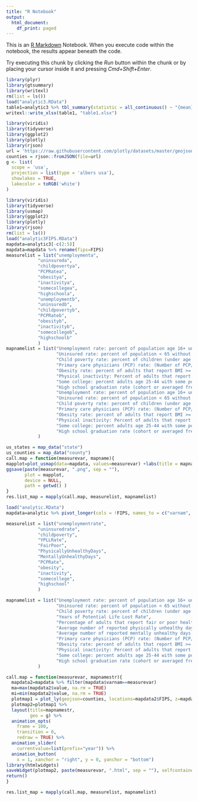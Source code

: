 ```yaml
---
title: "R Notebook"
output:
  html_document:
    df_print: paged
---
```


This is an [R Markdown](http://rmarkdown.rstudio.com) Notebook. When you execute code within the notebook, the results appear beneath the code. 

Try executing this chunk by clicking the *Run* button within the chunk or by placing your cursor inside it and pressing *Cmd+Shift+Enter*. 

```r
library(plyr)
library(gtsummary)
library(writexl)
rm(list = ls())
load("analytic3.RData")
table1=analytic3 %>% tbl_summary(statistic = all_continuous() ~ "{mean} {min} {max} {sd}") %>% as_tibble()
writexl::write_xlsx(table1, "table1.xlsx")
```

```r
library(viridis)
library(tidyverse)
library(ggplot2)
library(plotly)
library(rjson)
url = 'https://raw.githubusercontent.com/plotly/datasets/master/geojson-counties-fips.json'
counties = rjson::fromJSON(file=url)
g <- list(
  scope = 'usa',
  projection = list(type = 'albers usa'),
  showlakes = TRUE,
  lakecolor = toRGB('white')
)
```

```r
library(viridis)
library(tidyverse)
library(usmap)
library(ggplot2)
library(plotly)
library(rjson)
rm(list = ls())
load("analytic3FIPS.RData")
mapdata=analytic3[-c(2:5)]
mapdata=mapdata %>% rename(fips=FIPS)
measurelist = list("unemploymenta",
            "uninsureda",
            "childpovertya",
            "PCPRatea",
            "obesitya",
            "inactivitya",
            "somecollegea",
            "highschoola",
            "unemploymentb",
            "uninsuredb",
            "childpovertyb",
            "PCPRateb",
            "obesityb",
            "inactivityb",
            "somecollegeb",
            "highschoolb"
            )
mapnamelist = list("Unemployment rate: percent of population age 16+ unemployed and looking for work, intercept",
                   "Uninsured rate: percent of population < 65 without insurance, intercept",
                   "Child poverty rate: percent of children (under age 18) living in poverty, intercept",
                   "Primary care physicians (PCP) rate: (Number of PCP/population)*100,000, intercept",
                   "Obesity rate: percent of adults that report BMI >= 30, intercept",
                   "Physical inactivity: Percent of adults that report no leisure time physical activity, intercept",
                   "Some college: percent adults age 25-44 with some post-secondary education, intercept",
                   "High school graduation rate (cohort or averaged freshman), intercept",
                   "Unemployment rate: percent of population age 16+ unemployed and looking for work, slope",
                   "Uninsured rate: percent of population < 65 without insurance, slope",
                   "Child poverty rate: percent of children (under age 18) living in poverty, slope",
                   "Primary care physicians (PCP) rate: (Number of PCP/population)*100,000, slope",
                   "Obesity rate: percent of adults that report BMI >= 30, slope",
                   "Physical inactivity: Percent of adults that report no leisure time physical activity, slope",
                   "Some college: percent adults age 25-44 with some post-secondary education, slope",
                   "High school graduation rate (cohort or averaged freshman), slope"
            )

us_states = map_data("state")
us_counties = map_data("county")
call.map = function(measurevar, mapname){
mapplot=plot_usmap(data=mapdata, values=measurevar) +labs(title = mapname) +scale_fill_continuous(name = "", label = scales::comma)
ggsave(paste(measurevar, ".png", sep = ""), 
       plot = mapplot,
       device = NULL,
       path = getwd() )
}
res.list_map = mapply(call.map, measurelist, mapnamelist)
```


```r
load("analytic.RData")
mapdata=analytic %>% pivot_longer(cols = !FIPS, names_to = c("varnam", "year"), names_sep = "_", values_to = "value")

measurelist = list("unemploymentrate",
            "uninsuredrate",
            "childpoverty",
            "YPLLRate",
            "FairPoor",
            "PhysicallyUnhealthyDays",
            "MentallyUnhealthyDays",
            "PCPRate",
            "obesity",
            "inactivity",
            "somecollege",
            "highschool"
            )

mapnamelist = list("Unemployment rate: percent of population age 16+ unemployed and looking for work",
                   "Uninsured rate: percent of population < 65 without insurance",
                   "Child poverty rate: percent of children (under age 18) living in poverty",
                   "Years of Potential Life Lost Rate",
                   "Percentage of adults that report fair or poor health",
                   "Average number of reported physically unhealthy days per month",
                   "Average number of reported mentally unhealthy days per month",
                   "Primary care physicians (PCP) rate: (Number of PCP/population)*100,000",
                   "Obesity rate: percent of adults that report BMI >= 30",
                   "Physical inactivity: Percent of adults that report no leisure time physical activity",
                   "Some college: percent adults age 25-44 with some post-secondary education",
                   "High school graduation rate (cohort or averaged freshman)"
            )

call.map = function(measurevar, mapnamestr){
  mapdata2=mapdata %>% filter(mapdata$varnam==measurevar)
  ma=max(mapdata2$value, na.rm = TRUE)
  mi=min(mapdata2$value, na.rm = TRUE)
  plotmap1 = plot_ly(geojson=counties, locations=mapdata2$FIPS, z=mapdata2$value, colorscale="Viridis", zmin=mi, zmax=ma, frame=mapdata2$year, type='choropleth')
  plotmap2=plotmap1 %>%
  layout(title=mapnamestr,
         geo = g) %>% 
  animation_opts(
    frame = 100, 
    transition = 0, 
    redraw = TRUE) %>%
  animation_slider(
    currentvalue=list(prefix="year")) %>%
  animation_button(
    x = 1, xanchor = "right", y = 0, yanchor = "bottom")
library(htmlwidgets)
saveWidget(plotmap2, paste(measurevar, ".html", sep = ""), selfcontained = F, libdir = "lib")
return()
}

res.list_map = mapply(call.map, measurelist, mapnamelist)

```
 